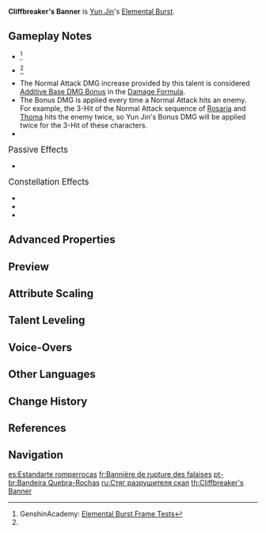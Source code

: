 {{Talent Infobox
|image         = Talent Cliffbreaker's Banner.png
|character     = Yun Jin
|type          = Elemental Burst
|info          = Deals {{Color|AoE Geo DMG}} and grants all nearby party members a Flying Cloud Flag Formation.<br /><br />'''Flying Cloud Flag Formation'''<br />When Normal Attack DMG is dealt to opponents, Bonus DMG will be dealt based on Yun Jin's current DEF.<br />The effects of this skill will be cleared after a set duration or after being triggered a specific number of times.<br />When one Normal Attack hits multiple opponents, the effect is triggered multiple times according to the number of opponents hit. The number of times that the effect is triggered is counted independently for each member of the party with Flying Cloud Flag Formation.
|energyCost    = 60
|CD            = 15s
|Duration      = 12s
|attr1         = Skill DMG
|value1        = 244 – 518.5%
|attr2         = DMG Increase
|value2        = 32.2% DEF – 68.3% DEF
|attr3         = Duration
|value3        = 12s
|attr4         = Trigger Quota
|value4        = 30 per character
|scale_att1    = DEF
|scale_att2    = ATK
|utility1      = AoE
|utility2      = Normal Attack DMG Increase
|utility3      = Additive Base DMG Bonus
|utility4      = Party Normal Attack DMG Increase
|utility5      = Party Additive Base DMG Bonus
|utility6      = Hitlag Extendable
}}
{{Description|As the drums resound, as swords and halberds weave and clash, the doyenne is transformed into a mighty general.<br />As the instruments on stage strum in unison, lo, see how she vanquishes these demons!}}
'''Cliffbreaker's Banner''' is [[Yun Jin]]'s [[Elemental Burst]].

==Gameplay Notes==
* {{TalentNote|energy frame|8}}<ref name="Genshin Academy burst info sheet">GenshinAcademy: [https://docs.google.com/spreadsheets/d/1iLUT8Tafwih3RZbNlA59w6-x5NQdgPvsMc86b7W92DQ/edit#gid=0 Elemental Burst Frame Tests]</ref>
* {{TalentNote|cooldown frame|1}}<ref name="Genshin Academy burst info sheet" />
* The Normal Attack DMG increase provided by this talent is considered [[Additive Base DMG Bonus]] in the [[Damage#General Damage Formula|Damage Formula]].
* The Bonus DMG is applied every time a Normal Attack hits an enemy. For example, the 3-Hit of the Normal Attack sequence of [[Rosaria]] and [[Thoma]] hits the enemy twice, so Yun Jin's Bonus DMG will be applied twice for the 3-Hit of these characters.
* {{TalentNote|character=Yun Jin|talent=Cliffbreaker's Banner|dynamic buff|DEF}}

;<big>Passive Effects</big>
* {{TalentNote|character=Yun Jin|talent=Cliffbreaker’s Banner|ascension|2|Breaking Conventions}}

;<big>Constellation Effects</big>
*{{TalentNote|constellation|2|Myriad Mise-En-Scène}}
*{{TalentNote|constellation|3|Seafaring General}}
*{{TalentNote|constellation|6|Decorous Harmony}}

==Advanced Properties==
{{Advanced Properties
|title   = Skill DMG
|gu      = 2U
|icdtag  = none
|poise   = 200
|impulse = 4
|blunt   = 1
}}

==Preview==
{{Preview
|file=Cliffbreaker's Banner Preview
}}
{{Clr}}

==Attribute Scaling==
{{Talent Scaling
|talentType=Elemental Burst
|levels=14
|order=skilldmg,dmgincrease,duration,triggerquota,cd,energycost
|titles=Skill DMG (%),DMG Increase (% DEF),Duration,Trigger Quota,CD,Energy Cost
|skilldmg_1=244
|skilldmg_2=262.3
|skilldmg_3=280.6
|skilldmg_4=305
|skilldmg_5=323.3
|skilldmg_6=341.6
|skilldmg_7=366
|skilldmg_8=390.4
|skilldmg_9=414.8
|skilldmg_10=439.2
|skilldmg_11=463.6
|skilldmg_12=488
|skilldmg_13=518.5
|skilldmg_14=549
|dmgincrease_1=32.16
|dmgincrease_2=34.57
|dmgincrease_3=36.98
|dmgincrease_4=40.2
|dmgincrease_5=42.61
|dmgincrease_6=45.02
|dmgincrease_7=48.24
|dmgincrease_8=51.46
|dmgincrease_9=54.67
|dmgincrease_10=57.89
|dmgincrease_11=61.1
|dmgincrease_12=64.32
|dmgincrease_13=68.34
|dmgincrease_14=72
|duration=12s
|triggerquota=30
|cd=15s
|energycost=60
}}

==Talent Leveling==
{{Talent Upgrade|Yun Jin}}

==Voice-Overs==
{{Talent VO}}
<!--
==Trivia==
-->
==Other Languages==
{{Other Languages
|en      = Cliffbreaker's Banner
|zhs     = 破嶂见旌仪
|zhs_rm  = Pò Zhàng Jiàn Jīng Yí
|zht     = 破嶂見旌儀
|zht_rm  = Pò Zhàng Jiàn Jīng Yí
|zh_tl   = 
|ja      = 破嶂の旌儀
|ja_rm   = Hashou no Seigi{{Assumed}}
|ja_tl   = Flag Ceremony of Breaking Cliffs
|ko      = 절벽을 깎는 깃발
|ko_rm   = Jeolbyeok-eul Kkakneun Gitbal
|ko_tl   = Cliff Cutting Flag
|es      = Estandarte romperrocas
|es_tl   = Rockbreaking Standart
|fr      = Bannière de rupture des falaises
|fr_tl   = Cliff Breaking Banner
|ru      = Стяг разрушителя скал
|ru_tl   = Cliffbreaker's Banner
|th      = Cliffbreaker's Banner
|vi      = {{tt|Phá Chướng Kiến Tinh Nghi|破嶂見旌儀}}
|vi_tl   = <!--{{Sino|vi}}-->
|de      = Banner der brechenden Klippen
|de_tl   = Banner of Breaking Cliffs
|id      = Cliffbreaker's Banner
|pt      = Bandeira Quebra-Rochas
|pt_tl   = Rock-Cracker Flag
|pt_note = ''Quebra-Rochas'' seems to be a reference to ''Quebra-Nozes'', which is the Portuguese name for {{w|The Nutcracker}}
|tr      = Uçurum Yaran Sancak
|tr_tl   = 
|it      = Stendardo del Frantumarupi
|it_tl   = Cliff Shatterer's Banner
}}

==Change History==
{{Change History|2.4}}

==References==
{{Reflist}}

==Navigation==
{{Talent Navbox|Yun Jin}}

[[es:Estandarte romperrocas]]
[[fr:Bannière de rupture des falaises]]
[[pt-br:Bandeira Quebra-Rochas]]
[[ru:Стяг разрушителя скал]]
[[th:Cliffbreaker's Banner]]